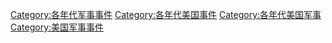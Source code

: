 [[Category:各年代军事事件|Category:各年代军事事件]]
[[Category:各年代美国事件|Category:各年代美国事件]]
[[Category:各年代美国军事|Category:各年代美国军事]]
[[Category:美国军事事件|Category:美国军事事件]]